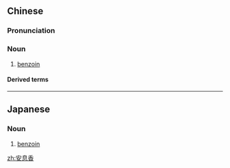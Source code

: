 ==Chinese==
{{zh-forms|type=21|[[Arsacid]] Empire; [[Parthian]] Empire}}

===Pronunciation===
{{zh-pron
|m=ān息xiāng
|c=on1 sik1 hoeng1
|cat=n
}}

===Noun===
{{zh-noun}}

# [[benzoin]]

====Derived terms====
{{zh-der|安息香酸}}

{{zh-cat|Chemistry}}

----

==Japanese==
{{ja-kanjitab|安|息|香}}

===Noun===
{{ja-noun|あんそくこう}}

# [[benzoin]]

[[zh:安息香]]